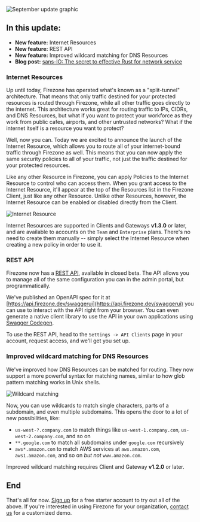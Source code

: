 
<Image
  src="/images/blog/sep-2024-update/sep-24-update.png"
  alt="September update graphic"
  width={500}
  height={500}
  className="mx-auto shadow rounded"
/>

## In this update:

- **New feature:** Internet Resources
- **New feature:** REST API
  <Badge text="Beta" size="xs" textColor="blue-800" bgColor="blue-100" />
- **New feature:** Improved wildcard matching for DNS Resources
- **Blog post:** [sans-IO: The secret to effective Rust for network service](/blog/sans-io)

### Internet Resources

Up until today, Firezone has operated what's known as a "split-tunnel" architecture. That means that only traffic destined for your protected resources is routed through Firezone, while all other traffic goes directly to the internet. This architecture works great for routing traffic to IPs, CIDRs, and DNS Resources, but what if you want to protect your workforce as they work from public cafes, airports, and other untrusted networks? What if the internet itself is a resource you want to protect?

Well, now you can. Today we are excited to announce the launch of the Internet Resource, which allows you to route all of your internet-bound traffic through Firezone as well. This means that you can now apply the same security policies to all of your traffic, not just the traffic destined for your protected resources.

Like any other Resource in Firezone, you can apply Policies to the Internet Resource to control who can access them. When you grant access to the Internet Resource, it'll appear at the top of the Resources list in the Firezone Client, just like any other Resource. Unlike other Resources, however, the Internet Resource can be enabled or disabled directly from the Client.

<Image
  src="/images/blog/sep-2024-update/internet-resource.png"
  width={400}
  height={400}
  alt="Internet Resource"
  className="mx-auto"
/>

Internet Resources are supported in Clients and Gateways **v1.3.0** or later, and are available to accounts on the `Team` and `Enterprise` plans. There's no need to create them manually -- simply select the Internet Resource when creating a new policy in order to use it.

### REST API

Firezone now has a [REST API](/kb/reference/rest-api), available in closed beta. The API allows you to manage all of the same configuration you can in the admin portal, but programmatically.

We've published an OpenAPI spec for it at [https://api.firezone.dev/swaggerui](https://api.firezone.dev/swaggerui) you can use to interact with the API right from your browser. You can
even generate a native client library to use the API in your own applications using [Swagger Codegen](https://swagger.io/tools/swagger-codegen/).

To use the REST API, head to the `Settings -> API Clients` page in your account, request access, and we'll get you set up.

### Improved wildcard matching for DNS Resources

We've improved how DNS Resources can be matched for routing. They now support a more powerful syntax for matching names, similar to how glob pattern matching works in Unix shells.

<Image
  src="/images/blog/sep-2024-update/wildcard.png"
  width={700}
  height={700}
  alt="Wildcard matching"
  className="mx-auto rounded-lg shadow-lg"
/>

Now, you can use wildcards to match single characters, parts of a subdomain, and even multiple subdomains. This opens the door to a lot of new possibilities, like:

- `us-west-?.company.com` to match things like `us-west-1.company.com`, `us-west-2.company.com`, and so on
- `**.google.com` to match all subdomains under `google.com` recursively
- `aws*.amazon.com` to match AWS services at `aws.amazon.com`, `aws1.amazon.com`, and so on _but not_ `www.amazon.com`.

Improved wildcard matching requires Client and Gateway **v1.2.0** or later.

## End

That's all for now. [Sign up](https://app.firezone.dev/sign_up) for a free starter account to try out all of the above. If you're interested in using Firezone
for your organization, [contact us](https://firezone.dev/contact/sales) for a customized demo.
